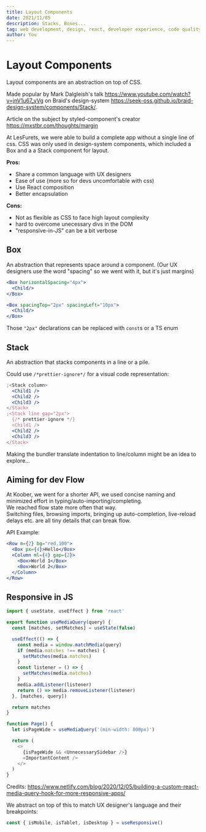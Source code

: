 ---
title: Layout Components
date: 2021/11/05
description: Stacks, Boxes...
tag: web development, design, react, developer experience, code quality
author: You
---

# Layout Components

Layout components are an abstraction on top of CSS.

Made popular by Mark Dalgleish's talk https://www.youtube.com/watch?v=jnV1u67_yVg on Braid's design-system https://seek-oss.github.io/braid-design-system/components/Stack/.

Article on the subject by styled-component's creator https://mxstbr.com/thoughts/margin

At LesFurets, we were able to build a complete app without a single line of css.
CSS was only used in design-system components, which included a Box and a a Stack component for layout.

**Pros:**

- Share a common language with UX designers
- Ease of use (more so for devs uncomfortable with css)
- Use React composition
- Better encapsulation

**Cons:**

- Not as flexible as CSS to face high layout complexity
- hard to overcome unecessary divs in the DOM
- "responsive-in-JS" can be a bit verbose

## Box

An abstraction that represents space around a component. (Our UX designers use the word "spacing" so we went with it, but it's just margins)

```jsx
<Box horizontalSpacing="4px">
  <Child/>
</Box>

<Box spacingTop="2px" spacingLeft="10px">
  <Child/>
</Box>
```

Those `"2px"` declarations can be replaced with `const`s or a TS enum

## Stack

An abstraction that stacks components in a line or a pile.

Could use `/*prettier-ignore*/` for a visual code representation:

```jsx
;<Stack column>
  <Child1 />
  <Child2 />
  <Child3 />
</Stack>
;<Stack line gap="2px">
  {/* prettier-ignore */}
  <Child1 />
  <Child2 />
  <Child3 />
</Stack>
```

Making the bundler translate indentation to line/column might be an idea to explore...

## Aiming for dev Flow

At Koober, we went for a shorter API, we used concise naming and minimized effort in typing/auto-importing/completing.  
We reached flow state more often that way.  
Switching files, browsing imports, bringing up auto-completion, live-reload delays etc. are all tiny details that can break flow.

API Example:

```jsx
<Row m={2} bg="red.100">
  <Box px={4}>Hello</Box>
  <Column ml={4} gap={2}>
    <Box>World 1</Box>
    <Box>World 2</Box>
  </Column>
</Row>
```

## Responsive in JS

```js
import { useState, useEffect } from 'react'

export function useMediaQuery(query) {
  const [matches, setMatches] = useState(false)

  useEffect(() => {
    const media = window.matchMedia(query)
    if (media.matches !== matches) {
      setMatches(media.matches)
    }
    const listener = () => {
      setMatches(media.matches)
    }
    media.addListener(listener)
    return () => media.removeListener(listener)
  }, [matches, query])

  return matches
}

function Page() {
  let isPageWide = useMediaQuery('(min-width: 800px)')

  return (
    <>
      {isPageWide && <UnnecessarySidebar />}
      <ImportantContent />
    </>
  )
}
```

Credits: https://www.netlify.com/blog/2020/12/05/building-a-custom-react-media-query-hook-for-more-responsive-apps/

We abstract on top of this to match UX designer's language and their breakpoints:

```js
const { isMobile, isTablet, isDesktop } = useResponsive()
```
